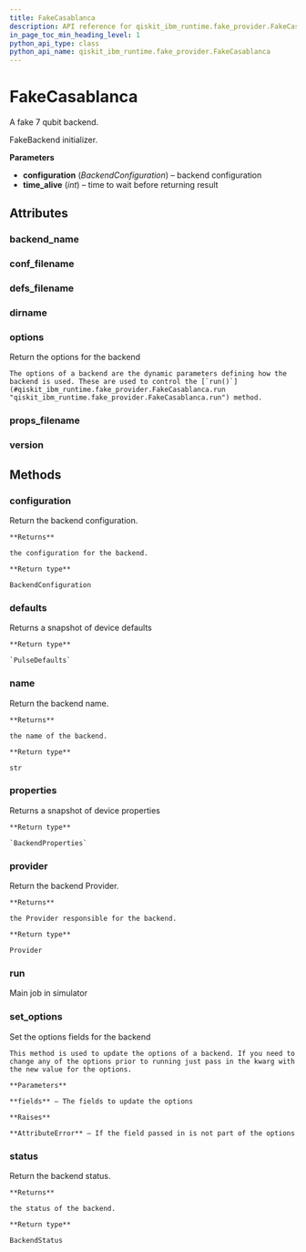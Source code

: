 ```yaml
---
title: FakeCasablanca
description: API reference for qiskit_ibm_runtime.fake_provider.FakeCasablanca
in_page_toc_min_heading_level: 1
python_api_type: class
python_api_name: qiskit_ibm_runtime.fake_provider.FakeCasablanca
---
```


# FakeCasablanca

<Class id="qiskit_ibm_runtime.fake_provider.FakeCasablanca" isDedicatedPage={true} github="https://github.com/Qiskit/qiskit-ibm-runtime/tree/stable/0.24/qiskit_ibm_runtime/fake_provider/backends/casablanca/fake_casablanca.py#L31-L38" signature="FakeCasablanca" modifiers="class">
  A fake 7 qubit backend.

  FakeBackend initializer.

  **Parameters**

  *   **configuration** (*BackendConfiguration*) – backend configuration
  *   **time\_alive** (*int*) – time to wait before returning result

  ## Attributes

  ### backend\_name

  <Attribute id="qiskit_ibm_runtime.fake_provider.FakeCasablanca.backend_name" attributeValue="'fake_casablanca'" />

  ### conf\_filename

  <Attribute id="qiskit_ibm_runtime.fake_provider.FakeCasablanca.conf_filename" attributeValue="'conf_casablanca.json'" />

  ### defs\_filename

  <Attribute id="qiskit_ibm_runtime.fake_provider.FakeCasablanca.defs_filename" attributeValue="'defs_casablanca.json'" />

  ### dirname

  <Attribute id="qiskit_ibm_runtime.fake_provider.FakeCasablanca.dirname" attributeValue="'/home/runner/work/qiskit-ibm-runtime/qiskit-ibm-runtime/qiskit_ibm_runtime/fake_provider/backends/casablanca'" />

  ### options

  <Attribute id="qiskit_ibm_runtime.fake_provider.FakeCasablanca.options">
    Return the options for the backend

    The options of a backend are the dynamic parameters defining how the backend is used. These are used to control the [`run()`](#qiskit_ibm_runtime.fake_provider.FakeCasablanca.run "qiskit_ibm_runtime.fake_provider.FakeCasablanca.run") method.
  </Attribute>

  ### props\_filename

  <Attribute id="qiskit_ibm_runtime.fake_provider.FakeCasablanca.props_filename" attributeValue="'props_casablanca.json'" />

  ### version

  <Attribute id="qiskit_ibm_runtime.fake_provider.FakeCasablanca.version" attributeValue="1" />

  ## Methods

  ### configuration

  <Function id="qiskit_ibm_runtime.fake_provider.FakeCasablanca.configuration" signature="configuration()">
    Return the backend configuration.

    **Returns**

    the configuration for the backend.

    **Return type**

    BackendConfiguration
  </Function>

  ### defaults

  <Function id="qiskit_ibm_runtime.fake_provider.FakeCasablanca.defaults" github="https://github.com/Qiskit/qiskit-ibm-runtime/tree/stable/0.24/qiskit_ibm_runtime/fake_provider/fake_pulse_backend.py#L29-L33" signature="defaults()">
    Returns a snapshot of device defaults

    **Return type**

    `PulseDefaults`
  </Function>

  ### name

  <Function id="qiskit_ibm_runtime.fake_provider.FakeCasablanca.name" signature="name()">
    Return the backend name.

    **Returns**

    the name of the backend.

    **Return type**

    str
  </Function>

  ### properties

  <Function id="qiskit_ibm_runtime.fake_provider.FakeCasablanca.properties" github="https://github.com/Qiskit/qiskit-ibm-runtime/tree/stable/0.24/qiskit_ibm_runtime/fake_provider/fake_qasm_backend.py#L44-L48" signature="properties()">
    Returns a snapshot of device properties

    **Return type**

    `BackendProperties`
  </Function>

  ### provider

  <Function id="qiskit_ibm_runtime.fake_provider.FakeCasablanca.provider" signature="provider()">
    Return the backend Provider.

    **Returns**

    the Provider responsible for the backend.

    **Return type**

    Provider
  </Function>

  ### run

  <Function id="qiskit_ibm_runtime.fake_provider.FakeCasablanca.run" github="https://github.com/Qiskit/qiskit-ibm-runtime/tree/stable/0.24/qiskit_ibm_runtime/fake_provider/fake_backend.py#L559-L590" signature="run(run_input, **kwargs)">
    Main job in simulator
  </Function>

  ### set\_options

  <Function id="qiskit_ibm_runtime.fake_provider.FakeCasablanca.set_options" signature="set_options(**fields)">
    Set the options fields for the backend

    This method is used to update the options of a backend. If you need to change any of the options prior to running just pass in the kwarg with the new value for the options.

    **Parameters**

    **fields** – The fields to update the options

    **Raises**

    **AttributeError** – If the field passed in is not part of the options
  </Function>

  ### status

  <Function id="qiskit_ibm_runtime.fake_provider.FakeCasablanca.status" signature="status()">
    Return the backend status.

    **Returns**

    the status of the backend.

    **Return type**

    BackendStatus
  </Function>
</Class>

